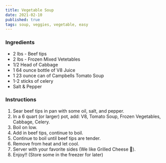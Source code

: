```yaml
---
title: Vegetable Soup
date: 2021-02-10
published: true
tags: soup, veggies, vegetable, easy
---
```


### Ingredients
- 2 lbs - Beef tips
- 2 lbs - Frozen Mixed Vetetables
- 1/2 Head of Cabbage
- 1 64 ounce bottle of V8 Juice
- 1 23 ounce can of Campbells Tomato Soup
- 1-2 sticks of celery
- Salt & Pepper

### Instructions
1. Sear beef tips in pan with some oil, salt, and pepper.
2. In a 6 quart (or larger) pot, add: V8, Tomato Soup, Frozen Vegetables, Cabbage, Celery.
3. Boil on low.
4. Add in beef tips, continue to boil.
5. Continue to boil until beef tips are tender.
6. Remove from heat and let cool.
7. Server with your favorite sides (We like Grilled Cheese 🥪).
8. Enjoy!! (Store some in the freezer for later)
